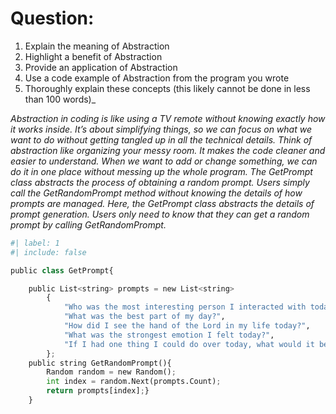 # Question:
1. Explain the meaning of Abstraction
2. Highlight a benefit of Abstraction
3. Provide an application of Abstraction
4. Use a code example of Abstraction from the program you wrote
5. Thoroughly explain these concepts (this likely cannot be done in less than 100 words)_

_Abstraction in coding is like using a TV remote without knowing exactly how it works inside. It's about simplifying things, so we can focus on what we want to do without getting tangled up in all the technical details.
Think of abstraction like organizing your messy room. It makes the code cleaner and easier to understand. When we want to add or change something, we can do it in one place without messing up the whole program.
The GetPrompt class abstracts the process of obtaining a random prompt. Users simply call the GetRandomPrompt method without knowing the details of how prompts are managed. Here, the GetPrompt class abstracts the details of prompt generation. Users only need to know that they can get a random prompt by calling GetRandomPrompt._

```python
#| label: 1
#| include: false

public class GetPrompt{

    public List<string> prompts = new List<string>
        {
            "Who was the most interesting person I interacted with today?",
            "What was the best part of my day?",
            "How did I see the hand of the Lord in my life today?",
            "What was the strongest emotion I felt today?",
            "If I had one thing I could do over today, what would it be?"
        };
    public string GetRandomPrompt(){
        Random random = new Random();
        int index = random.Next(prompts.Count);
        return prompts[index];}
    }
```